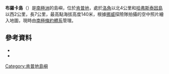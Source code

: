 {{Coord|67|7|S|58|36|E|source:GNIS|display=title}}

'''布羅卡島'''（{{lang-en|Broka Island}}）是[[南極洲|南極洲]]的島嶼，位於[[肯普地|肯普地]]，處於[[洛角|洛角]]以北4公里和[[哈弗斯泰因島|哈弗斯泰因島]]以西2公里，長7公里，最高點海拔高度140米，根據[[挪威|挪威]]探險隊拍攝的空中照片繪入地圖，現時由[[南極條約體系|南極條約體系]]管理。

==參考資料==
*{{cite gnis | type = antarid | id = 1980| name = Broka Island | accessdate = 2011-09-16}}
*{{usgs-gazetteer|id=1980}}

{{DEFAULTSORT:Broka Island}}
[[Category:肯普地島嶼|Category:肯普地島嶼]]


{{KempLand-geo-stub}}
